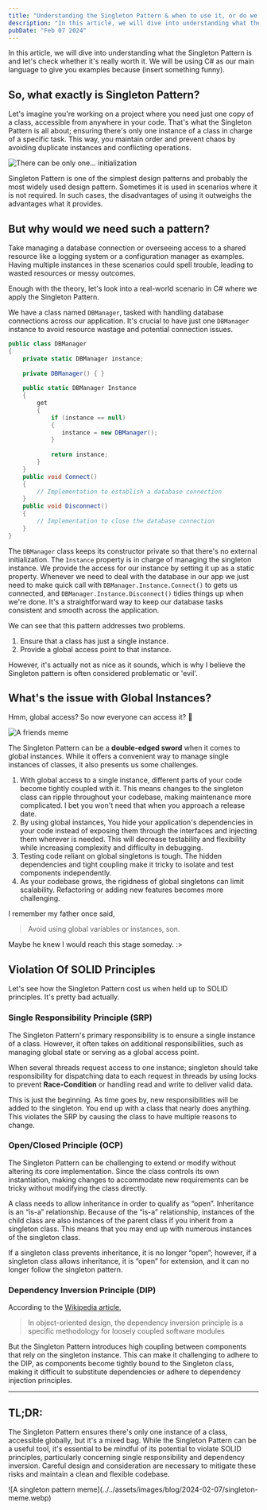 ```yaml
---
title: "Understanding the Singleton Pattern & when to use it, or do we really need to?"
description: "In this article, we will dive into understanding what the Singleton Pattern is and lets check whether its really worth it..."
pubDate: "Feb 07 2024"
---
```


 
In this article, we will dive into understanding what the Singleton Pattern is and let's check whether it's
really worth it. We will be using C# as our main language to give you examples because (insert something funny).

## So, what exactly is Singleton Pattern?

Let's imagine you're working on a project where you need just one copy of a class, accessible from anywhere in
your code. That's what the Singleton Pattern is all about; ensuring there's only one instance of a class in
charge of a specific task. This way, you maintain order and prevent chaos by avoiding duplicate instances and
conflicting operations.

![There can be only one... initialization](../../assets/images/blog/2024-02-07/singleton-meme-some-hero.webp)

Singleton Pattern is one of the simplest design patterns and probably the most widely used design pattern.
Sometimes it is used in scenarios where it is not required. In such cases, the disadvantages of using it
outweighs the advantages what it provides.

## But why would we need such a pattern?

Take managing a database connection or overseeing access to a shared resource like a logging system or a
configuration manager as examples. Having multiple instances in these scenarios could spell trouble, leading to
wasted resources or messy outcomes.

Enough with the theory, let's look into a real-world scenario in C# where we apply the Singleton Pattern.

We have a class named `DBManager`, tasked with handling database connections across our application.
It's crucial to have just one `DBManager` instance to avoid resource wastage and potential connection
issues.

```cs title="DBManager.cs"
public class DBManager
{
    private static DBManager instance;
    
    private DBManager() { }
    
    public static DBManager Instance
    {
        get
        {
            if (instance == null)
            {
               instance = new DBManager();
            }
                
            return instance;
        }
    }
    public void Connect()
    {
        // Implementation to establish a database connection
    }
    public void Disconnect()
    {
        // Implementation to close the database connection
    }
}
```

The `DBManager` class keeps its constructor private so that there's no external initialization. The
`Instance` property is in charge of managing the singleton instance. We provide the access for our instance by setting it
up as a static property. Whenever we need to deal with the database in our app we just need to make quick call
with `DBManager.Instance.Connect()` to gets us connected, and
`DBManager.Instance.Disconnect()` tidies things up when we're done. It's a straightforward way to
keep our database tasks consistent and smooth across the application.

We can see that this pattern addresses two problems.

1. Ensure that a class has just a single instance.
2. Provide a global access point to that instance.

However, it's actually not as nice as it sounds, which is why I believe the Singleton pattern is often
considered problematic or 'evil'.

## What's the issue with Global Instances?

Hmm, global access? So now everyone can access it? 🤔

![A friends meme](../../assets/images/blog/2024-02-07/singleton-meme-friends.webp)

The Singleton Pattern can be a <strong>double-edged sword</strong> when it comes to global instances. While it
offers a convenient way to manage single instances of classes, it also presents us some challenges.

1. With global access to a single instance, different parts of your code become tightly coupled with it. This
   means changes to the singleton class can ripple throughout your codebase, making maintenance more complicated.
   I bet you won't need that when you approach a release date.
2. By using global instances, You hide your application's dependencies in your code instead of exposing them
   through the interfaces and injecting them wherever is needed. This will decrease testability and flexibility
   while increasing complexity and difficulty in debugging.
3. Testing code reliant on global singletons is tough. The hidden dependencies and tight coupling make it tricky
   to isolate and test components independently.
4. As your codebase grows, the rigidness of global singletons can limit scalability. Refactoring or adding new
   features becomes more challenging.

I remember my father once said,

> Avoid using global variables or instances, son.

Maybe he knew I would reach this stage someday. :>

## Violation Of SOLID Principles

Let's see how the Singleton Pattern cost us when held up to SOLID principles. It's pretty bad actually.

### Single Responsibility Principle (SRP)

The Singleton Pattern's primary responsibility is to ensure a single instance of a class. However, it often
takes on additional responsibilities, such as managing global state or serving as a global access point.

When several threads request access to one instance; singleton should take responsibility for dispatching data
to each request in threads by using locks to prevent <strong>Race-Condition</strong> or handling read and write
to deliver valid data.

This is just the beginning. As time goes by, new responsibilities will be added to the singleton. You end up
with a class that nearly does anything. This violates the SRP by causing the class to have multiple reasons to
change.

### Open/Closed Principle (OCP)

The Singleton Pattern can be challenging to extend or modify without altering its core implementation. Since the
class controls its own instantiation, making changes to accommodate new requirements can be tricky without
modifying the class directly.

A class needs to allow inheritance in order to qualify as “open”. Inheritance is an “is-a” relationship. Because
of the “is-a” relationship, instances of the child class are also instances of the parent class if you inherit
from a singleton class. This means that you may end up with numerous instances of the singleton class.

If a singleton class prevents inheritance, it is no longer “open”; however, if a singleton class allows
inheritance, it is “open” for extension, and it can no longer follow the singleton pattern.

### Dependency Inversion Principle (DIP)

According to the <a href="https://en.wikipedia.org/wiki/Dependency_inversion_principle" target="_blank"  rel="noreferrer"  >Wikipedia article</a>,

> In object-oriented design, the dependency inversion principle is a specific methodology for loosely coupled software modules

But the Singleton Pattern introduces high coupling between components that rely on the singleton instance. This
can make it challenging to adhere to the DIP, as components become tightly bound to the Singleton class, making
it difficult to substitute dependencies or adhere to dependency injection principles.

<hr />

## TL;DR:

The Singleton Pattern ensures there's only one instance of a class, accessible globally, but it's a mixed bag.
While the Singleton Pattern can be a useful tool, it's essential to be mindful of its potential to violate SOLID
principles, particularly concerning single responsibility and dependency inversion. Careful design and
consideration are necessary to mitigate these risks and maintain a clean and flexible codebase.

<WideImage>
  ![A singleton pattern meme](../../assets/images/blog/2024-02-07/singleton-meme.webp)
</WideImage>

